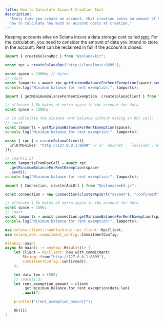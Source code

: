 ```yaml
---
title: How to Calculate Account Creation Cost
description:
  "Every time you create an account, that creation costs an amount of SOL. Learn
  how to calculate how much an account costs at creation."
---
```


Keeping accounts alive on Solana incurs a data storage cost called
[rent](/docs/core/accounts#rent). For the calculation, you need to consider the
amount of data you intend to store in the account. Rent can be reclaimed in full
if the account is closed.

<CodeTabs flags="r">

```ts !! title="Kit"
import { createSolanaRpc } from "@solana/kit";

const rpc = createSolanaRpc("http://localhost:8899");

const space = 1500n; // bytes
// !mark
const lamports = await rpc.getMinimumBalanceForRentExemption(space).send();
console.log("Minimum balance for rent exemption:", lamports);
```

```ts !! title="Gill"
import { getMinimumBalanceForRentExemption, createSolanaClient } from "gill";

// allocate 1.5k bytes of extra space in the account for data
const space = 1500n;

// To calculate the minimum rent balance without making an RPC call:
// !mark
const lamports = getMinimumBalanceForRentExemption(space);
console.log("Minimum balance for rent exemption:", lamports);

const { rpc } = createSolanaClient({
  urlOrMoniker: "http://127.0.0.1:8899" // or `mainnet`, `localnet`, etc
});

// !mark(1:3)
const lamportsFromRpcCall = await rpc
  .getMinimumBalanceForRentExemption(space)
  .send();
console.log("Minimum balance for rent exemption:", lamports);
```

```ts !! title="Legacy"
import { Connection, clusterApiUrl } from "@solana/web3.js";

const connection = new Connection(clusterApiUrl("devnet"), "confirmed");

// allocate 1.5k bytes of extra space in the account for data
const space = 1500;
// !mark
const lamports = await connection.getMinimumBalanceForRentExemption(space);
console.log("Minimum balance for rent exemption:", lamports);
```

```rs !! title="Rust"
use solana_client::nonblocking::rpc_client::RpcClient;
use solana_sdk::commitment_config::CommitmentConfig;

#[tokio::main]
async fn main() -> anyhow::Result<()> {
    let client = RpcClient::new_with_commitment(
        String::from("http://127.0.0.1:8899"),
        CommitmentConfig::confirmed(),
    );

    let data_len = 1500;
    // !mark(1:3)
    let rent_exemption_amount = client
        .get_minimum_balance_for_rent_exemption(data_len)
        .await?;

    println!("{rent_exemption_amount}");

    Ok(())
}
```

</CodeTabs>
